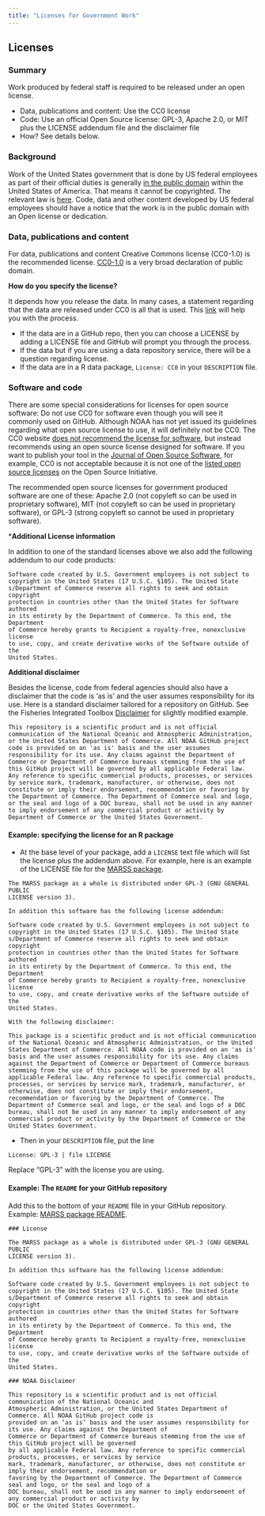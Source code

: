```yaml
---
title: "Licenses for Government Work"
---
```


## Licenses

### Summary

Work produced by federal staff is required to be released under an open license.

* Data, publications and content: Use the CC0 license
* Code: Use an official Open Source license: GPL-3, Apache 2.0, or MIT plus the LICENSE addendum file and the disclaimer file
* How? See details below.

### Background

Work of the United States government that is done by US federal employees as part of their official duties is generally [in the public domain](https://fairuse.stanford.edu/overview/public-domain/welcome/#us_government_works) within the United States of America. That means it cannot be copyrighted. The relevant law is [here](https://www.law.cornell.edu/uscode/text/17/105). Code, data and other content developed by US federal employees should have a notice that the work is in the public domain with an Open license or dedication. 

### Data, publications and content

For data, publications and content Creative Commons license (CC0-1.0) is the recommended license. [CC0-1.0](https://creativecommons.org/publicdomain/zero/1.0/) is a very broad declaration of public domain.

**How do you specify the license?**

It depends how you release the data. In many cases, a statement regarding that the data are released under CC0 is all that is used. This [link](https://chooser-beta.creativecommons.org/) will help you with the process. 

* If the data are in a GitHub repo, then you can choose a LICENSE by adding a LICENSE file and GitHub will prompt you through the process.
* If the data but if you are using a data repository service, there will be a question regarding license.
* If the data are in a R data package, `License: CC0` in your `DESCRIPTION` file.

### Software and code

There are some special considerations for licenses for open source software: Do not use CC0 for software even though you will see it commonly used on GitHub. Although NOAA has not yet issued its guidelines regarding what open source license to use, it will definitely not be CC0. The CC0 website [does not recommend the license for software](https://creativecommons.org/faq/#can-i-apply-a-creative-commons-license-to-software), but instead recommends using an open source license designed for software. If you want to publish your tool in the [Journal of Open Source Software](https://joss.theoj.org/), for example, CC0 is not acceptable because it is not one of the [listed open source licenses](https://opensource.org/licenses/) on the Open Source Initiative. 

The recommended open source licenses for government produced software are one of these: Apache 2.0 (not copyleft so can be used in proprietary software), MIT (not copyleft so can be used in proprietary software), or GPL-3 (strong copyleft so cannot be used in proprietary software).

***Additional License information**

In addition to one of the standard licenses above we also add the following addendum to our code products:

```
Software code created by U.S. Government employees is not subject to
copyright in the United States (17 U.S.C. §105). The United State
s/Department of Commerce reserve all rights to seek and obtain copyright
protection in countries other than the United States for Software authored
in its entirety by the Department of Commerce. To this end, the Department
of Commerce hereby grants to Recipient a royalty-free, nonexclusive license
to use, copy, and create derivative works of the Software outside of the
United States.
```

**Additional disclaimer**

Besides the license, code from federal agencies should also have a disclaimer that the code is 'as is' and the user assumes responsibility for its use. Here is a standard disclaimer tailored for a repository on GitHub. See the Fisheries Integrated Toolbox [Disclaimer](https://github.com/nmfs-fish-tools/Resources/blob/master/Disclaimer.md) for slightly modified example.

```
This repository is a scientific product and is not official communication of the National Oceanic and Atmospheric Administration, or the United States Department of Commerce. All NOAA GitHub project code is provided on an 'as is' basis and the user assumes responsibility for its use. Any claims against the Department of Commerce or Department of Commerce bureaus stemming from the use of this GitHub project will be governed by all applicable Federal law. Any reference to specific commercial products, processes, or services by service mark, trademark, manufacturer, or otherwise, does not constitute or imply their endorsement, recommendation or favoring by the Department of Commerce. The Department of Commerce seal and logo, or the seal and logo of a DOC bureau, shall not be used in any manner to imply endorsement of any commercial product or activity by Department of Commerce or the United States Government.
```

#### Example: specifying the license for an R package

* At the base level of your package, add a `LICENSE` text file which will list the license plus the addendum above. For example, here is an example of the LICENSE file for the [MARSS package](https://github.com/atsa-es/MARSS).

```
The MARSS package as a whole is distributed under GPL-3 (GNU GENERAL PUBLIC
LICENSE version 3).

In addition this software has the following license addendum:

Software code created by U.S. Government employees is not subject to
copyright in the United States (17 U.S.C. §105). The United State
s/Department of Commerce reserve all rights to seek and obtain copyright
protection in countries other than the United States for Software authored
in its entirety by the Department of Commerce. To this end, the Department
of Commerce hereby grants to Recipient a royalty-free, nonexclusive license
to use, copy, and create derivative works of the Software outside of the
United States.

With the following disclaimer:

This package is a scientific product and is not official communication of the National Oceanic and Atmospheric Administration, or the United States Department of Commerce. All NOAA code is provided on an 'as is' basis and the user assumes responsibility for its use. Any claims against the Department of Commerce or Department of Commerce bureaus stemming from the use of this package will be governed by all applicable Federal law. Any reference to specific commercial products, processes, or services by service mark, trademark, manufacturer, or otherwise, does not constitute or imply their endorsement, recommendation or favoring by the Department of Commerce. The Department of Commerce seal and logo, or the seal and logo of a DOC bureau, shall not be used in any manner to imply endorsement of any commercial product or activity by the Department of Commerce or the United States Government.
```

* Then in your `DESCRIPTION` file, put the line
```
License: GPL-3 | file LICENSE
```
Replace "GPL-3" with the license you are using.

#### Example: The `README` for your GitHub repository

Add this to the bottom of your `README` file in your GitHub repository. Example: [MARSS package README](https://github.com/atsa-es/MARSS/blob/master/README.md).

```
### License

The MARSS package as a whole is distributed under GPL-3 (GNU GENERAL PUBLIC
LICENSE version 3).

In addition this software has the following license addendum:

Software code created by U.S. Government employees is not subject to
copyright in the United States (17 U.S.C. §105). The United State
s/Department of Commerce reserve all rights to seek and obtain copyright
protection in countries other than the United States for Software authored
in its entirety by the Department of Commerce. To this end, the Department
of Commerce hereby grants to Recipient a royalty-free, nonexclusive license
to use, copy, and create derivative works of the Software outside of the
United States.

### NOAA Disclaimer

This repository is a scientific product and is not official communication of the National Oceanic and
Atmospheric Administration, or the United States Department of Commerce. All NOAA GitHub project code is
provided on an ‘as is’ basis and the user assumes responsibility for its use. Any claims against the Department of
Commerce or Department of Commerce bureaus stemming from the use of this GitHub project will be governed
by all applicable Federal law. Any reference to specific commercial products, processes, or services by service
mark, trademark, manufacturer, or otherwise, does not constitute or imply their endorsement, recommendation or
favoring by the Department of Commerce. The Department of Commerce seal and logo, or the seal and logo of a
DOC bureau, shall not be used in any manner to imply endorsement of any commercial product or activity by
DOC or the United States Government.
```

  
